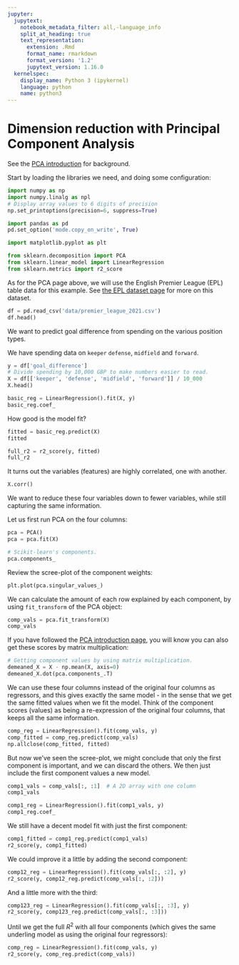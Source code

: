 ```yaml
---
jupyter:
  jupytext:
    notebook_metadata_filter: all,-language_info
    split_at_heading: true
    text_representation:
      extension: .Rmd
      format_name: rmarkdown
      format_version: '1.2'
      jupytext_version: 1.16.0
  kernelspec:
    display_name: Python 3 (ipykernel)
    language: python
    name: python3
---
```


# Dimension reduction with Principal Component Analysis

See the [PCA introduction](pca_introduction) for background.

Start by loading the libraries we need, and doing some configuration:

```python
import numpy as np
import numpy.linalg as npl
# Display array values to 6 digits of precision
np.set_printoptions(precision=6, suppress=True)

import pandas as pd
pd.set_option('mode.copy_on_write', True)

import matplotlib.pyplot as plt

from sklearn.decomposition import PCA
from sklearn.linear_model import LinearRegression
from sklearn.metrics import r2_score
```

As for the PCA page above, we will use the English Premier League (EPL) table
data for this example. See [the EPL dataset
page](https://github.com/odsti/datasets/tree/main/premier_league) for more on
this dataset.

```python
df = pd.read_csv('data/premier_league_2021.csv')
df.head()
```

We want to predict goal difference from spending on the various position types.


We have spending data on `keeper` `defense`, `midfield` and `forward`.

```python
y = df['goal_difference']
# Divide spending by 10,000 GBP to make numbers easier to read.
X = df[['keeper', 'defense', 'midfield', 'forward']] / 10_000
X.head()
```

```python
basic_reg = LinearRegression().fit(X, y)
basic_reg.coef_
```

How good is the model fit?

```python
fitted = basic_reg.predict(X)
fitted
```

```python
full_r2 = r2_score(y, fitted)
full_r2
```

It turns out the variables (features) are highly correlated, one with another.

```python
X.corr()
```

We want to reduce these four variables down to fewer variables, while still capturing the same information.

Let us first run PCA on the four columns:

```python
pca = PCA()
pca = pca.fit(X)

# Scikit-learn's components.
pca.components_
```

Review the scree-plot of the component weights:

```python
plt.plot(pca.singular_values_)
```

We can calculate the amount of each row explained by each component, by using `fit_transform` of the PCA object:

```python
comp_vals = pca.fit_transform(X)
comp_vals
```

If you have followed the [PCA introduction page](pca_introduction), you will know you can also get these scores by matrix multiplication:

```python
# Getting component values by using matrix multiplication.
demeaned_X = X - np.mean(X, axis=0)
demeaned_X.dot(pca.components_.T)
```

We can use these four columns instead of the original four columns as
regressors, and this gives exactly the same model - in the sense that we get
the same fitted values when we fit the model.  Think of the component scores
(values) as being a re-expression of the original four columns, that keeps all
the same information.

```python
comp_reg = LinearRegression().fit(comp_vals, y)
comp_fitted = comp_reg.predict(comp_vals)
np.allclose(comp_fitted, fitted)
```

But now we've seen the scree-plot, we might conclude that only the first component is important, and we can discard the others.  We then just include the first component values a new model.

```python
comp1_vals = comp_vals[:, :1]  # A 2D array with one column
comp1_vals
```

```python
comp1_reg = LinearRegression().fit(comp1_vals, y)
comp1_reg.coef_
```

We still have a decent model fit with just the first component:

```python
comp1_fitted = comp1_reg.predict(comp1_vals)
r2_score(y, comp1_fitted)
```

We could improve it a little by adding the second component:

```python
comp12_reg = LinearRegression().fit(comp_vals[:, :2], y)
r2_score(y, comp12_reg.predict(comp_vals[:, :2]))
```

And a little more with the third:

```python
comp123_reg = LinearRegression().fit(comp_vals[:, :3], y)
r2_score(y, comp123_reg.predict(comp_vals[:, :3]))
```

Until we get the full $R^2$ with all four components (which gives the same
underling model as using the original four regressors):

```python
comp_reg = LinearRegression().fit(comp_vals, y)
r2_score(y, comp_reg.predict(comp_vals))
```
